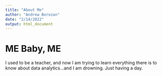 ---
title: "About Me"
author: "Andrew Borozan"
date: "2/14/2022"
output: html_document
---

# ME Baby, ME

I used to be a teacher, and now I am trying to learn everything there is to know about data analytics...and I am drowning. Just having a day.